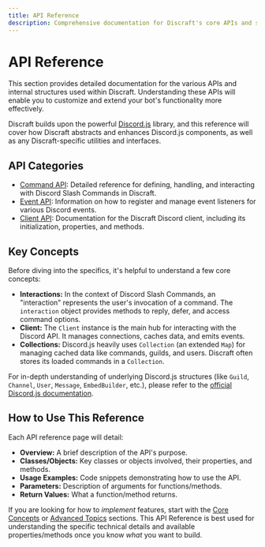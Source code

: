 ```yaml
---
title: API Reference
description: Comprehensive documentation for Discraft's core APIs and structures.
---
```


# API Reference

This section provides detailed documentation for the various APIs and internal structures used within Discraft. Understanding these APIs will enable you to customize and extend your bot's functionality more effectively.

Discraft builds upon the powerful [Discord.js](https://discord.js.org/) library, and this reference will cover how Discraft abstracts and enhances Discord.js components, as well as any Discraft-specific utilities and interfaces.

## API Categories

-   [Command API](/docs/api-reference/command-api): Detailed reference for defining, handling, and interacting with Discord Slash Commands in Discraft.
-   [Event API](/docs/api-reference/event-api): Information on how to register and manage event listeners for various Discord events.
-   [Client API](/docs/api-reference/client-api): Documentation for the Discraft Discord client, including its initialization, properties, and methods.

## Key Concepts

Before diving into the specifics, it's helpful to understand a few core concepts:

-   **Interactions:** In the context of Discord Slash Commands, an "interaction" represents the user's invocation of a command. The `interaction` object provides methods to reply, defer, and access command options.
-   **Client:** The `Client` instance is the main hub for interacting with the Discord API. It manages connections, caches data, and emits events.
-   **Collections:** Discord.js heavily uses `Collection` (an extended `Map`) for managing cached data like commands, guilds, and users. Discraft often stores its loaded commands in a `Collection`.

For in-depth understanding of underlying Discord.js structures (like `Guild`, `Channel`, `User`, `Message`, `EmbedBuilder`, etc.), please refer to the [official Discord.js documentation](https://discord.js.org/#/docs/discord.js/main/general/welcome).

## How to Use This Reference

Each API reference page will detail:

-   **Overview:** A brief description of the API's purpose.
-   **Classes/Objects:** Key classes or objects involved, their properties, and methods.
-   **Usage Examples:** Code snippets demonstrating how to use the API.
-   **Parameters:** Description of arguments for functions/methods.
-   **Return Values:** What a function/method returns.

If you are looking for how to *implement* features, start with the [Core Concepts](/docs/core-concepts) or [Advanced Topics](/docs/advanced-topics) sections. This API Reference is best used for understanding the specific technical details and available properties/methods once you know *what* you want to build.